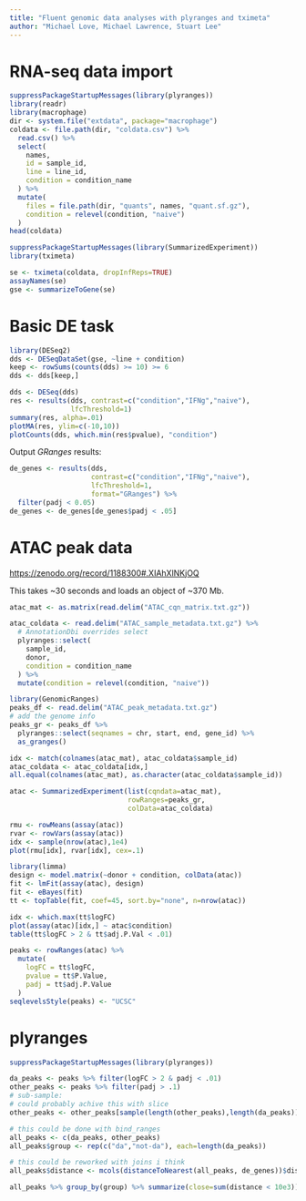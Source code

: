 ```yaml
---
title: "Fluent genomic data analyses with plyranges and tximeta"
author: "Michael Love, Michael Lawrence, Stuart Lee"
---
```


# RNA-seq data import

```r
suppressPackageStartupMessages(library(plyranges))
library(readr)
library(macrophage)
dir <- system.file("extdata", package="macrophage")
coldata <- file.path(dir, "coldata.csv") %>% 
  read.csv() %>% 
  select(
    names, 
    id = sample_id, 
    line = line_id, 
    condition = condition_name
  ) %>%
  mutate(
    files = file.path(dir, "quants", names, "quant.sf.gz"),
    condition = relevel(condition, "naive")
  )
head(coldata)
```

```r
suppressPackageStartupMessages(library(SummarizedExperiment))
library(tximeta)
```

```r
se <- tximeta(coldata, dropInfReps=TRUE)
assayNames(se)
gse <- summarizeToGene(se)
```

# Basic DE task

```r
library(DESeq2)
dds <- DESeqDataSet(gse, ~line + condition)
keep <- rowSums(counts(dds) >= 10) >= 6
dds <- dds[keep,]
```

```r
dds <- DESeq(dds)
res <- results(dds, contrast=c("condition","IFNg","naive"),
               lfcThreshold=1)
summary(res, alpha=.01)
plotMA(res, ylim=c(-10,10))
plotCounts(dds, which.min(res$pvalue), "condition")
```

Output *GRanges* results:

```r
de_genes <- results(dds, 
                    contrast=c("condition","IFNg","naive"),
                    lfcThreshold=1, 
                    format="GRanges") %>% 
  filter(padj < 0.05)
de_genes <- de_genes[de_genes$padj < .05]
```

# ATAC peak data

<https://zenodo.org/record/1188300#.XIAhXlNKjOQ>

This takes ~30 seconds and loads an object of ~370 Mb.

```r
atac_mat <- as.matrix(read.delim("ATAC_cqn_matrix.txt.gz"))
```

```r
atac_coldata <- read.delim("ATAC_sample_metadata.txt.gz") %>% 
  # AnnotationDbi overrides select
  plyranges::select(
    sample_id,
    donor,
    condition = condition_name
  ) %>% 
  mutate(condition = relevel(condition, "naive"))
```

```r
library(GenomicRanges)
peaks_df <- read.delim("ATAC_peak_metadata.txt.gz")
# add the genome info
peaks_gr <- peaks_df %>% 
  plyranges::select(seqnames = chr, start, end, gene_id) %>% 
  as_granges()
```

```r
idx <- match(colnames(atac_mat), atac_coldata$sample_id)
atac_coldata <- atac_coldata[idx,]
all.equal(colnames(atac_mat), as.character(atac_coldata$sample_id))
```

```r
atac <- SummarizedExperiment(list(cqndata=atac_mat),
                             rowRanges=peaks_gr,
                             colData=atac_coldata)
```

```r
rmu <- rowMeans(assay(atac))
rvar <- rowVars(assay(atac))
idx <- sample(nrow(atac),1e4)
plot(rmu[idx], rvar[idx], cex=.1)
```

```r
library(limma)
design <- model.matrix(~donor + condition, colData(atac))
fit <- lmFit(assay(atac), design)
fit <- eBayes(fit)
tt <- topTable(fit, coef=45, sort.by="none", n=nrow(atac))
```

```r
idx <- which.max(tt$logFC)
plot(assay(atac)[idx,] ~ atac$condition)
table(tt$logFC > 2 & tt$adj.P.Val < .01)
```

```r
peaks <- rowRanges(atac) %>% 
  mutate(
    logFC = tt$logFC,
    pvalue = tt$P.Value,
    padj = tt$adj.P.Value
  )
seqlevelsStyle(peaks) <- "UCSC"
```

# plyranges

```r
suppressPackageStartupMessages(library(plyranges))
```

```r
da_peaks <- peaks %>% filter(logFC > 2 & padj < .01)
other_peaks <- peaks %>% filter(padj > .1)
# sub-sample:
# could probably achive this with slice
other_peaks <- other_peaks[sample(length(other_peaks),length(da_peaks))]
```

```r
# this could be done with bind_ranges
all_peaks <- c(da_peaks, other_peaks)
all_peaks$group <- rep(c("da","not-da"), each=length(da_peaks))
```

```r
# this could be reworked with joins i think
all_peaks$distance <- mcols(distanceToNearest(all_peaks, de_genes))$distance
```

```r
all_peaks %>% group_by(group) %>% summarize(close=sum(distance < 10e3))
```

